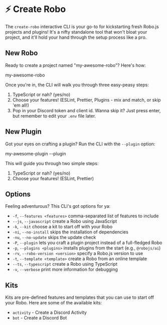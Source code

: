 
# ⚡ Create Robo

The `create-robo` interactive CLI is your go-to for kickstarting fresh Robo.js projects and plugins! It's a nifty standalone tool that won't bloat your project, and it'll hold your hand through the setup process like a pro.

## New Robo

Ready to create a project named "my-awesome-robo"? Here's how:

<Terminal create>my-awesome-robo</Terminal>

Once you're in, the CLI will walk you through three easy-peasy steps:

1. TypeScript or nah? (yes/no)
2. Choose your features! (ESLint, Prettier, Plugins - mix and match, or skip 'em all!)
3. Pop in your Discord token and client id. Wanna skip it? Just press enter, but remember to edit your `.env` file later.

## New Plugin

Got your eyes on crafting a plugin? Run the CLI with the `--plugin` option:

<Terminal create>my-awesome-plugin --plugin</Terminal>

This will guide you through two simple steps:

1. TypeScript or nah? (yes/no)
2. Choose your features! (ESLint, Prettier)

## Options

Feeling adventurous? This CLI's got options for ya:

- `-f`, `--features <features>` comma-separated list of features to include
- `--js`, `--javascript` create a Robo using JavaScript
- `-k`, `--kit` choose a kit to start off with your Robo
- `-ni`, `--no-install` skips the installation of dependencies
- `-nu`, `--no-update` skips the update check
- `-P`, `--plugin` lets you craft a plugin project instead of a full-fledged Robo
- `-p`, `--plugins <plugins>` installs plugins from the start (e.g., `@robojs/ai`)
- `-rv`, `--robo-version <version>` specify a Robo.js version to use
- `-t`, `--template <template>` create a Robo from an online template
- `--ts`, `--typescript` create a Robo using TypeScript
- `-v`, `--verbose` print more information for debugging

## Kits

Kits are pre-defined features and templates that you can use to start off your Robo. Here are some of the available kits:

- `activity` - Create a Discord Activity
- `bot` - Create a Discord Bot
